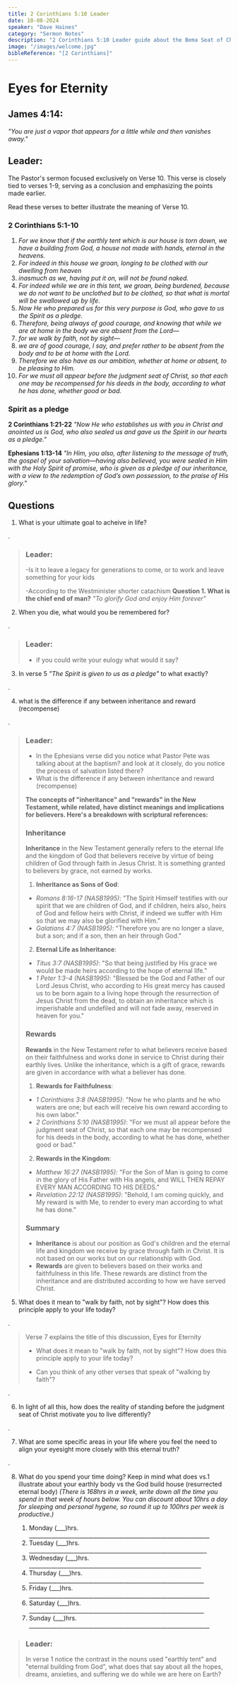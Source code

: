 ```yaml
---
title: 2 Corinthians 5:10 Leader
date: 10-08-2024
speaker: "Dave Haines"
category: "Sermon Notes"
description: "2 Corinthians 5:10 Leader guide about the Bema Seat of Christ"
image: "/images/welcome.jpg"
bibleReference: "[2 Corinthians]"
---
```


# Eyes for Eternity

## James 4:14: 
*"You are just a vapor that appears for a little while and then vanishes away."*

## Leader: 
The Pastor's sermon focused exclusively on Verse 10. This verse is closely tied to verses 1-9, serving as a conclusion and emphasizing the points made earlier. 

Read these verses to better illustrate the meaning of Verse 10.

### 2 Corinthians 5:1-10
1. *For we know that if the earthly tent which is our house is torn down, we have a building from God, a house not made with hands, eternal in the heavens.*
2. *For indeed in this house we groan, longing to be clothed with our dwelling from heaven*
3. *inasmuch as we, having put it on, will not be found naked.* 
4. *For indeed while we are in this tent, we groan, being burdened, because we do not want to be unclothed but to be clothed, so that what is mortal will be swallowed up by life.* 
5. *Now He who prepared us for this very purpose is God, who gave to us the Spirit as a pledge.*
6. *Therefore, being always of good courage, and knowing that while we are at home in the body we are absent from the Lord—* 
7. *for we walk by faith, not by sight—*
8. *we are of good courage, I say, and prefer rather to be absent from the body and to be at home with the Lord.* 
9. *Therefore we also have as our ambition, whether at home or absent, to be pleasing to Him.*
10. *For we must all appear before the judgment seat of Christ, so that each one may be recompensed for his deeds in the body, according to what he has done, whether good or bad.*

### Spirit as a pledge
**2 Corinthians 1:21-22**
*"Now He who establishes us with you in Christ and anointed us is God, who also sealed us and gave us the Spirit in our hearts as a pledge."*

**Ephesians 1:13-14**
*"In Him, you also, after listening to the message of truth, the gospel of your salvation—having also believed, you were sealed in Him with the Holy Spirit of promise, who is given as a pledge of our inheritance, with a view to the redemption of God’s own possession, to the praise of His glory."*

## Questions
1. What is your ultimate goal to acheive in life?

.

> ### Leader: 
> -Is it to leave a legacy for generations to come, or to work and leave something for your kids
>
> -According to the Westminister shorter catachism **Question 1. What is the chief end of man?**  *"To glorify God and enjoy Him forever"*

2. When you die, what would you be remembered for?

.

> ### Leader:
> - if you could write your eulogy what would it say?
    
3. In verse 5 *"The Spirit is given to us as a pledge"* to what exactly?

.

4. what is the difference if any between inheritance and reward (recompense)

.

> ### Leader:
> - In the Ephesians verse did you notice what Pastor Pete was talking about at the baptism? and look at it closely, do you notice the process of salvation listed there?
> - What is the difference if any between inheritance and reward (recompense)
>
> **The concepts of "inheritance" and "rewards" in the New Testament, while related, have distinct meanings and implications for believers. Here's a breakdown with scriptural references:**
>
> ### Inheritance
> **Inheritance** in the New Testament generally refers to the eternal life and the kingdom of God that believers receive by virtue of being children of God through faith in Jesus Christ. It is something granted to believers by grace, not earned by works.
>
> 1. **Inheritance as Sons of God**:
>   - *Romans 8:16-17 (NASB1995)*: "The Spirit Himself testifies with our spirit that we are children of God, and if children, heirs also, heirs of God and fellow heirs with Christ, if indeed we suffer with Him so that we may also be glorified with Him."
>   - *Galatians 4:7 (NASB1995)*: "Therefore you are no longer a slave, but a son; and if a son, then an heir through God."
>
> 2. **Eternal Life as Inheritance**:
>   - *Titus 3:7 (NASB1995)*: "So that being justified by His grace we would be made heirs according to the hope of eternal life."
>   - *1 Peter 1:3-4 (NASB1995)*: "Blessed be the God and Father of our Lord Jesus Christ, who according to His great mercy has caused us to be born again to a living hope through the resurrection of Jesus Christ from the dead, to obtain an inheritance which is imperishable and undefiled and will not fade away, reserved in heaven for you."
>
> ### Rewards
> **Rewards** in the New Testament refer to what believers receive based on their faithfulness and works done in service to Christ during their earthly lives. Unlike the inheritance, which is a gift of grace, rewards are given in accordance with what a believer has done.
>
> 1. **Rewards for Faithfulness**:
>   - *1 Corinthians 3:8 (NASB1995)*: "Now he who plants and he who waters are one; but each will receive his own reward according to his own labor."
>   - *2 Corinthians 5:10 (NASB1995)*: "For we must all appear before the judgment seat of Christ, so that each one may be recompensed for his deeds in the body, according to what he has done, whether good or bad."
>
> 2. **Rewards in the Kingdom**:
>   - *Matthew 16:27 (NASB1995)*: "For the Son of Man is going to come in the glory of His Father with His angels, and WILL THEN REPAY EVERY MAN ACCORDING TO HIS DEEDS."
>   - *Revelation 22:12 (NASB1995)*: "Behold, I am coming quickly, and My reward is with Me, to render to every man according to what he has done."
>
> ### Summary
> - **Inheritance** is about our position as God's children and the eternal life and kingdom we receive by grace through faith in Christ. It is not based on our works but on our relationship with God.
> - **Rewards** are given to believers based on their works and faithfulness in this life. These rewards are distinct from the inheritance and are distributed according to how we have served Christ.
>

5. What does it mean to "walk by faith, not by sight"? How does this principle apply to your life today?

.

>
> Verse 7 explains the title of this discussion, Eyes for Eternity
> - What does it mean to "walk by faith, not by sight"? How does this principle apply to your life today?
>
> - Can you think of any other verses that speak of "walking by faith"?

.

6. In light of all this, how does the reality of standing before the judgment seat of Christ motivate you to live differently?

.

7. What are some specific areas in your life where you feel the need to align your eyesight more closely with this eternal truth?

.

8. What do you spend your time doing? Keep in mind what does vs.1 illustrate about your earthly body vs the God build house (resurrected eternal body) *(There is 168hrs in a week, write down all the time you spend in that week of hours below. You can discount about 10hrs a day for sleeping and personal hygene, so round it up to 100hrs per week is productive.)*

    1. Monday (___)hrs. ________________________________________________________________
    2. Tuesday (___)hrs. _______________________________________________________________
    3. Wednesday (___)hrs. _____________________________________________________________
    4. Thursday (___)hrs. ______________________________________________________________
    5. Friday (___)hrs. ________________________________________________________________
    6. Saturday (___)hrs. ______________________________________________________________
    7. Sunday (___)hrs. ________________________________________________________________

> ### Leader: 
> In verse 1 notice the contrast in the nouns used "earthly tent" and "eternal building from God", what does that say about all the hopes, dreams, anxieties, and suffering we do while we are here on Earth?